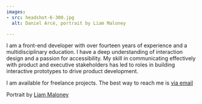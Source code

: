```yaml
---
images: 
- src: headshot-6-300.jpg
  alt: Daniel Arcé, portrait by Liam Maloney

---
```


I am a front-end developer with over fourteen years of experience and a multidisciplinary education. I have a deep understanding of interaction design and a passion for accessibility. My skill in communicating effectively with product and executive stakeholders has led to roles in building interactive prototypes to drive product development.

I am available for freelance projects. The best way to reach me is <a href="mailto:daniel.arce@gmail.com">via email</a>

Portrait by [Liam Maloney](https://www.liammaloneyphotos.com/)
